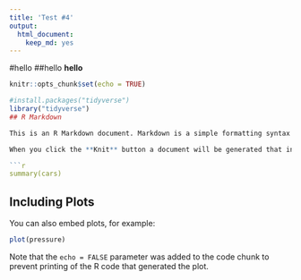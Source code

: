 ```yaml
---
title: 'Test #4'
output: 
  html_document: 
    keep_md: yes
---
```

#hello
##hello
**hello**
```r
knitr::opts_chunk$set(echo = TRUE)
```
```r
#install.packages("tidyverse")
library("tidyverse")
## R Markdown

This is an R Markdown document. Markdown is a simple formatting syntax for authoring HTML, PDF, and MS Word documents. For more details on using R Markdown see <http://rmarkdown.rstudio.com>.

When you click the **Knit** button a document will be generated that includes both content as well as the output of any embedded R code chunks within the document. You can embed an R code chunk like this:

```r
summary(cars)
```

## Including Plots

You can also embed plots, for example:

```r
plot(pressure)
```

Note that the `echo = FALSE` parameter was added to the code chunk to prevent printing of the R code that generated the plot.
